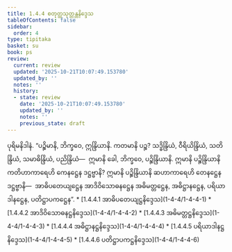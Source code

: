 ```yaml
---
title: 1.4.4 စတုတ္ထသုတ္တန္တနိဒ္ဒေသ
tableOfContents: false
sidebar:
  order: 4
type: tipitaka
basket: su
book: ps
review:
  current: review
  updated: '2025-10-21T10:07:49.153780'
  updated_by: ''
  notes: ''
  history:
  - state: review
    date: '2025-10-21T10:07:49.153780'
    updated_by: ''
    notes: ''
    previous_state: draft
---
```



<DynamicBreadcrumb />


<ReviewStatus review={frontmatter.review} showDetails={true} />

<HypothesisAnnotation frontmatter={frontmatter} />

<Division number="198" book="ps" e="ch" v="26" p="217">

<Paragraph number="1073" book="ps">
ပုရိမနိဒါနံ. “ပဉ္စိမာနိ, ဘိက္ခဝေ, ဣန္ဒြိယာနိ. ကတမာနိ ပဉ္စ? သဒ္ဓိန္ဒြိယံ, ဝီရိယိန္ဒြိယံ, သတိန္ဒြိယံ, သမာဓိန္ဒြိယံ, ပညိန္ဒြိယံ—  ဣမာနိ ခေါ, ဘိက္ခဝေ, ပဉ္စိန္ဒြိယာနိ. ဣမာနိ ပဉ္စိန္ဒြိယာနိ ကတိဟာကာရေဟိ ကေနဋ္ဌေန ဒဋ္ဌဗ္ဗာနိ? ဣမာနိ ပဉ္စိန္ဒြိယာနိ ဆဟာကာရေဟိ တေနဋ္ဌေန ဒဋ္ဌဗ္ဗာနိ—  အာဓိပတေယျဋ္ဌေန အာဒိဝိသောဓနဋ္ဌေန အဓိမတ္တဋ္ဌေန, အဓိဋ္ဌာနဋ္ဌေန, ပရိယာဒါနဋ္ဌေန, ပတိဋ္ဌာပကဋ္ဌေန”.

</Paragraph>
</Division>

<TableOfContents book="ps" section="1.4.4">
* [1.4.4.1 အာဓိပတေယျဋ္ဌနိဒ္ဒေသ](1-4-4/1-4-4-1)
* [1.4.4.2 အာဒိဝိသောဓနဋ္ဌနိဒ္ဒေသ](1-4-4/1-4-4-2)
* [1.4.4.3 အဓိမတ္တဋ္ဌနိဒ္ဒေသ](1-4-4/1-4-4-3)
* [1.4.4.4 အဓိဋ္ဌာနဋ္ဌနိဒ္ဒေသ](1-4-4/1-4-4-4)
* [1.4.4.5 ပရိယာဒါနဋ္ဌနိဒ္ဒေသ](1-4-4/1-4-4-5)
* [1.4.4.6 ပတိဋ္ဌာပကဋ္ဌနိဒ္ဒေသ](1-4-4/1-4-4-6)
</TableOfContents>